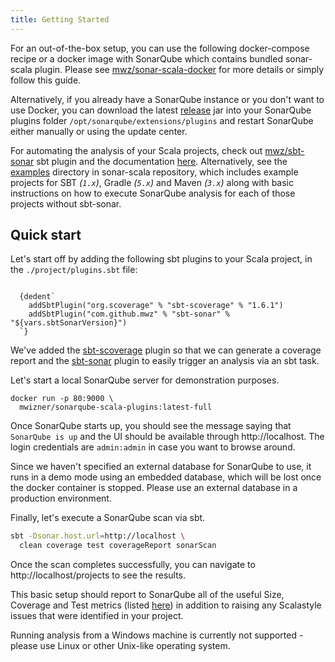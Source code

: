 ```yaml
---
title: Getting Started
---
```



For an out-of-the-box setup, you can use the following docker-compose recipe or
a docker image with SonarQube which contains bundled sonar-scala plugin. Please
see [mwz/sonar-scala-docker](https://github.com/mwz/sonar-scala-docker) for more
details or simply follow this guide.

Alternatively, if you already have a SonarQube instance or you don't want to use
Docker, you can download the latest
[release](https://github.com/mwz/sonar-scala/releases) jar into your SonarQube
plugins folder `/opt/sonarqube/extensions/plugins` and restart SonarQube either
manually or using the update center.

For automating the analysis of your Scala projects, check out
[mwz/sbt-sonar](https://github.com/mwz/sbt-sonar) sbt plugin and the
documentation [here](sbt-sonar.mdx). Alternatively, see the
[examples](https://github.com/mwz/sonar-scala/tree/master/examples) directory in
sonar-scala repository, which includes example projects for SBT _(`1.x`)_,
Gradle _(`5.x`)_ and Maven _(`3.x`)_ along with basic instructions on how to
execute SonarQube analysis for each of those projects without sbt-sonar.

## Quick start

Let's start off by adding the following sbt plugins to your Scala project, in
the `./project/plugins.sbt` file:

<code className="language-scala">
  {dedent`
    addSbtPlugin("org.scoverage" % "sbt-scoverage" % "1.6.1")
    addSbtPlugin("com.github.mwz" % "sbt-sonar" % "${vars.sbtSonarVersion}")
  `}
</code>

We've added the [sbt-scoverage](https://github.com/scoverage/sbt-scoverage)
plugin so that we can generate a coverage report and the
[sbt-sonar](sbt-sonar.mdx) plugin to easily trigger an analysis via an sbt task.

Let's start a local SonarQube server for demonstration purposes.

```
docker run -p 80:9000 \
  mwizner/sonarqube-scala-plugins:latest-full
```

Once SonarQube starts up, you should see the message saying that
`SonarQube is up` and the UI should be available through http://localhost. The
login credentials are `admin:admin` in case you want to browse around.

<div className="alert alert--warning" role="alert">
  Since we haven't specified an external database for SonarQube to use, it runs
  in a demo mode using an embedded database, which will be lost once the docker
  container is stopped. Please use an external database in a production
  environment.
</div>

Finally, let's execute a SonarQube scan via sbt.

```bash
sbt -Dsonar.host.url=http://localhost \
  clean coverage test coverageReport sonarScan
```

Once the scan completes successfully, you can navigate to
http://localhost/projects to see the results.

This basic setup should report to SonarQube all of the useful Size, Coverage and
Test metrics (listed [here](about/supported-metrics.mdx)) in addition to raising
any Scalastyle issues that were identified in your project.

<div className="alert alert--warning" role="alert">
  Running analysis from a Windows machine is currently not supported - please
  use Linux or other Unix-like operating system.
</div>

<!-- ## Scapegoat -->

<!-- ## Multi-module projects -->
